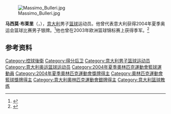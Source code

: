 {{NoteTA|G1=Sports}}

[[File:Massimo_Bulleri.jpg|thumb]]

'''马西莫·布莱里'''（{{lang-it|Massimo Bulleri}}，{{bd|1977年|9月10日||}}），[[意大利|意大利]]男子[[篮球|篮球]]运动员。他曾代表意大利获得2004年夏季奥运会篮球比赛男子银牌。<ref>{{Cite web|title=Massimo BULLERI|url=https://www.olympic.org/massimo-bulleri|accessdate=2021-04-14|work=International Olympic Committee}}</ref>他也曾在2003年欧洲篮球锦标赛上获得季军。<ref>{{cite web|url=https://www.olympedia.org/athletes/108508|title=Massimo Bulleri|work=Olympedia|accessdate=2021-04-15}}</ref>

== 参考资料 ==
{{reflist}}

{{LBA最有价值球员}}
{{2004年夏季奥运会意大利男子篮球阵容}}

{{Authority control}}
{{DEFAULTSORT:Bulleri, Massimo}}
[[Category:控球後衛|Category:控球後衛]]
[[Category:得分后卫|Category:得分后卫]]
[[Category:意大利男子篮球运动员|Category:意大利男子篮球运动员]]
[[Category:意大利奥运篮球运动员|Category:意大利奥运篮球运动员]]
[[Category:2004年夏季奧林匹克運動會籃球運動員|Category:2004年夏季奧林匹克運動會籃球運動員]]
[[Category:2004年夏季奧林匹克運動會獎牌得主|Category:2004年夏季奧林匹克運動會獎牌得主]]
[[Category:奧林匹克運動會籃球獎牌得主|Category:奧林匹克運動會籃球獎牌得主]]
[[Category:意大利奧林匹克運動會銀牌得主|Category:意大利奧林匹克運動會銀牌得主]]
[[Category:意大利篮球教练|Category:意大利篮球教练]]